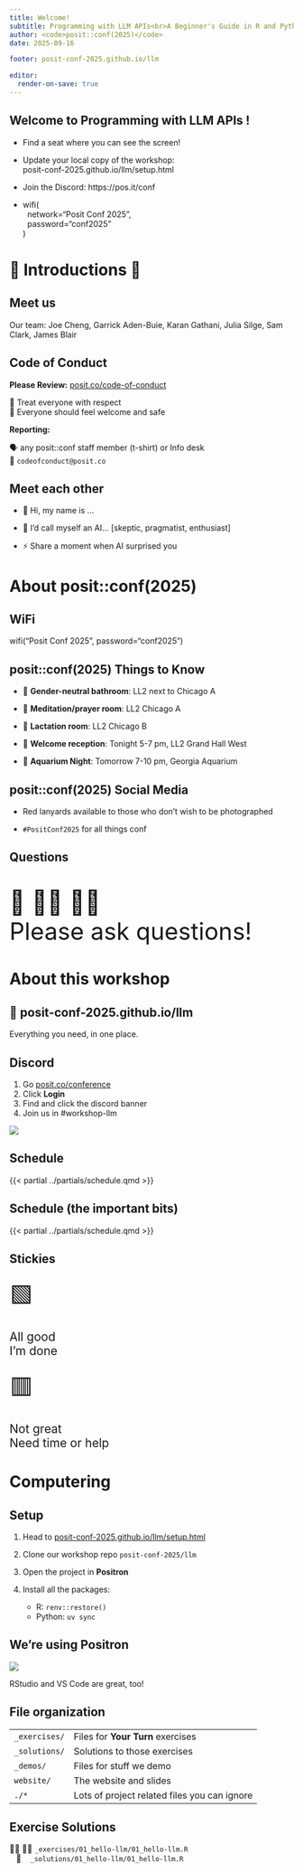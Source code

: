 ```yaml
---
title: Welcome!
subtitle: Programming with LLM APIs<br>A Beginner's Guide in R and Python
author: <code>posit::conf(2025)</code>
date: 2025-09-16

footer: posit-conf-2025.github.io/llm

editor:
  render-on-save: true
---
```


## Welcome to [Programming&nbsp;with&nbsp;LLM&nbsp;APIs&nbsp;]{.dark-blue}! {.fs-step-2 background-image="assets/retro-mac.jpg" background-size="cover" background-position="bottom left"}

* Find a seat where you can see the screen!

* Update your local copy of the workshop: \
  [posit-conf-2025.github.io/llm/setup.html]{.code .b .orange}

* Join the Discord: [https://pos.it/conf]{.code .orange .b}

* [wifi(<br>&nbsp;&nbsp;network="Posit Conf 2025",<br>&nbsp;&nbsp;password="conf2025"<br>)]{.code}

```{=html}
<style>
.reveal .footer {
  font-size: 0.5em !important;
}
</style>
```

# 🤝 Introductions 🤝 {.middle}

## [Meet us]{.hidden} {background-image="assets/team.png" background-size="contain" footer=false}

::: visually-hidden
Our team: Joe Cheng, Garrick Aden-Buie, Karan Gathani, Julia Silge, Sam Clark, James Blair
:::

## Code of Conduct

**Please Review:** [posit.co/code-of-conduct](https://posit.co/code-of-conduct/)

💙 Treat everyone with respect \
🧡 Everyone should feel welcome and safe

**Reporting:**

🗣️ any posit::conf staff member (t-shirt) or Info desk \
📧 `codeofconduct@posit.co`

## Meet each other

* 👋 Hi, my name is ...

* 🤖 I'd call myself an AI... [\[skeptic, pragmatist, enthusiast\]]{.gray}

* ⚡ Share a moment when AI surprised you

# About posit::conf(2025)

## [WiFi]{.hidden} {.text-center .center}

[wifi("Posit Conf 2025", password="conf2025")]{.code .f1}

## posit::conf(2025) Things to Know

::: incremental
*  🚻 **Gender-neutral bathroom**: LL2 next to Chicago A

*  🧘 **Meditation/prayer room**: LL2 Chicago A

*  🤱 **Lactation room**: LL2 Chicago B

*  🎉 **Welcome reception**: Tonight 5-7 pm, LL2 Grand Hall West

*  🐠 **Aquarium Night**: Tomorrow 7-10 pm, Georgia Aquarium
:::

## posit::conf(2025) Social Media

* [Red lanyards]{.red .b} available to those who don't wish to be photographed

* `#PositConf2025` for all things conf

## [Questions]{.hidden} {.center}

::: {.text-center style="font-size: 3em"}
🙋 🙋‍♀️ 🙋‍♂️ \
Please ask questions!
:::

# About this workshop

## 🏡 [posit-conf-2025.github.io/llm]{.code} {.center .text-center}

Everything you need, in one place.


## Discord

::: {.easy-columns .items-center}
::: col
1. Go [posit.co/conference](https://posit.co/conference)
1. Click **Login**
1. Find and click the discord banner
1. Join us in [#workshop-llm]{.code .purple}
:::
::: text-center
![](assets/discord-banner.png){style="max-height: 80vh"}
:::
:::


## Schedule

{{< partial ../partials/schedule.qmd >}}

## Schedule (the important bits)

::: {.table-highlight-even}
{{< partial ../partials/schedule.qmd >}}
:::


## Stickies {.center .text-center}

::: {.easy-columns style="font-size: 1.5em;"}
::: {.flex .flex-column .items-center .justify-center .text-center}
[🟩]{style="font-size: 2em"}

All good \
I'm done
:::
::: {.flex .flex-column .items-center .justify-center .text-center}
[🟥]{style="font-size: 2em"}

Not great \
Need time or help
:::
:::


# Computering {.middle .text-center}

## Setup

1. Head to [posit-conf-2025.github.io/llm/setup.html](https://posit-conf-2025.github.io/llm/setup.html)

2. Clone our workshop repo `posit-conf-2025/llm`

3. Open the project in **Positron**

4. Install all the packages:

    * R: `renv::restore()`
    * Python: `uv sync`

## We're using Positron

::: text-center
![](../assets/positron-astropy.png){style="max-height: 90vh"}
:::

::: footer
RStudio and VS Code are great, too!
:::


<!-- TODO: Cloud project instructions here -->

## File organization

::: {.table-no-border style="--row-padding: 0.5em;"}
|  |  |
|:---|:------------|
| `_exercises/` | Files for **Your Turn** exercises |
| `_solutions/` | Solutions to those exercises |
| `_demos/` | Files for stuff we demo |
| `website/` | The website and slides |
| `./*` | Lots of project related files you can ignore |
:::

## Exercise Solutions

::: {.flex .flex-column .justify-center-ns .items-center-ns style="min-height: 40vh"}
👨‍💻 👩‍💻 `_exercises/01_hello-llm/01_hello-llm.R` \
[&nbsp;&nbsp;&nbsp;🫣&nbsp;&nbsp;&nbsp; `_solutions/01_hello-llm/01_hello-llm.R`]{.fragment}
:::

::: {.fragment .flex .flex-column .justify-center-ns .items-center-ns}
**Also in Python:** \
👨‍💻 👩‍💻 `_exercises/01_hello-llm/01_hello-llm.py` \
&nbsp;&nbsp;&nbsp;🫣&nbsp;&nbsp;&nbsp; `_solutions/01_hello-llm/01_hello-llm.py`
:::

# Let's Dive In!

::: fragment
..to our first activity!
:::

## To use an AI API... {.center}

::: {.fragment style="font-size: 2em;"}
...you need an API key!
:::

## How to get an API key, the usual way {.center}

[aka. how to give OpenAI your money]{.i .gray}

::: {.incremental .mt4}
1. 🆙 Sign up for an account with [OpenAI](https://platform.openai.com/) or [Anthropic](https://www.anthropic.com/)

2. 💳 Add a payment method

3. 🔑 Get an API key

4. 💾 Store it in `.Renviron` or `.env` file<br>as `OPENAI_API_KEY` or `ANTHROPIC_API_KEY`
:::

## But we'll give you API keys to use today! {.center}

::: incremental
1. Use these keys for all of our activities today

2. Play and explore! But please be considerate :)

3. We'll turn them off at the end of the workshop
:::

## Your Turn {background-image="assets/your-turn.png" background-size="30%" background-position="bottom right"}

::: {style="--li-margin: 0.66em;"}
1. 🔓 Decrypt the `.env.secret` &rarr; `.env`:
    a. **R**: Run [secrets.R]{class="b--light-red red ph2 pv1 ba br2 code"}

    b. **Python:** Run [make secret-decrypt]{class="b--blue blue ph2 pv1 ba br2 code"} in terminal \
      or run [python secrets.py decrypt .env.secret > .env]{class="b--blue blue ph2 pv1 ba br2 code"}

2. 🤫 The special phrase is: \
   [positconf2025-llm-workshop]{class="b--purple purple ph2 pv1 ba br2 code" contenteditable="true" style="font-size: 1.25em"}

3. 🤖 Run the code in [_exercises/01_hello-llm]{.b}
:::
